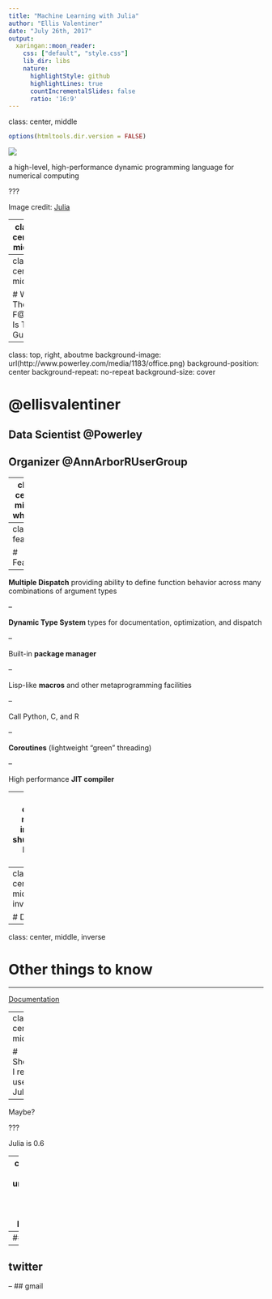 ```yaml
---
title: "Machine Learning with Julia"
author: "Ellis Valentiner"
date: "July 26th, 2017"
output:
  xaringan::moon_reader:
    css: ["default", "style.css"]
    lib_dir: libs
    nature:
      highlightStyle: github
      highlightLines: true
      countIncrementalSlides: false
      ratio: '16:9'
---
```

class: center, middle
<link rel="stylesheet" href="font-awesome/css/font-awesome.min.css">

```r
options(htmltools.dir.version = FALSE)
```

![](https://rawgit.com/JuliaLang/julialang.github.com/master/_includes/logo.svg)

a high-level, high-performance dynamic programming language for numerical computing

???

Image credit: [Julia](https://github.com/JuliaLang/julialang.github.com/tree/master/images)

---
class: center, middle

![](https://rawgit.com/JuliaLang/julialang.github.com/master/_includes/logo.svg)

Walk like Python. Run like C.

---
class: center, middle

# Who The F@#k Is This Guy?

---
class: top, right, aboutme
background-image: url(http://www.powerley.com/media/1183/office.png)
background-position: center
background-repeat: no-repeat
background-size: cover

# <span>@ellisvalentiner</span>

## <span>Data Scientist @Powerley</span>

## <span>Organizer @AnnArborRUserGroup</span>

---
class: center, middle, whyjulia

# Why Julia?

## _(Do we really need another language?)_

???

Multiple dispatch

Dynamic type system

Good performance, approaching that of statically-compiled languages like C

Built-in package manager

Lisp-like macros and other metaprogramming facilities

Call Python, R, or C functions directly

Powerful shell-like capabilities for managing other processes

Designed for parallelism and distributed computation

Coroutines: lightweight “green” threading

User-defined types are as fast and compact as built-ins

Automatic generation of efficient, specialized code for different argument types

Elegant and extensible conversions and promotions for numeric and other types

Efficient support for Unicode, including but not limited to UTF-8

MIT licensed: free and open source

---
class: features

# Features

--

**Multiple Dispatch** providing ability to define function behavior across many combinations of argument types

--

**Dynamic Type System** types for documentation, optimization, and dispatch

--

Built-in **package manager**

--

Lisp-like **macros** and other metaprogramming facilities

--

Call Python, C, and R

--

**Coroutines** (lightweight “green” threading)

--

High performance **JIT compiler**

---
class: center, middle, inverse, shutupslide
layout: false

# shut up and show me code already!

---
class: center, middle, inverse

# Demo

---
class: center, middle, inverse

# Other things to know

---

[Documentation](https://docs.julialang.org/en/stable/)

---
class: center, middle

# Should I really use Julia?

--

Maybe?

???

Julia is 0.6

---
class: top, right, aboutme
background-image: url(assets/IMG_6498.png)
background-position: center
background-repeat: no-repeat
background-size: cover

# <span>@ellisvalentiner</span>

--
## <span><i class="fa fa-github" aria-hidden="true"></i> github</span>

--
## <span><i class="fa fa-twitter" aria-hidden="true"></i> twitter</span>

--
## <span><i class="fa fa-google" aria-hidden="true"></i> gmail</span>
